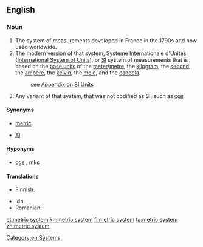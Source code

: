 ==English==

===Noun===
{{en-noun|head=[[metric]] [[system]]|-}}

# The system of measurements developed in France in the 1790s and now used worldwide.
# The modern version of that system, [[Systeme Internationale d'Unites]] ([[International System of Units]]), or [[SI]] system of measurements that is based on the [[base unit]]s of the [[meter]]/[[metre]], the [[kilogram]], the [[second]], the [[ampere]], the [[kelvin]], the [[mole]], and the [[candela]].
#: see [[Appendix:SI_units|Appendix on SI Units]]
# Any variant of that system, that was not codified as SI, such as [[cgs]]

====Synonyms====
* [[metric]] {{qualifier|abbreviation}}
* {{sense|système international}} [[SI]] 

====Hyponyms====
* {{sense|variants}} [[cgs]] , [[mks]]

====Translations====
{{trans-top|system of measurements developed in France}}
* Finnish: {{t|fi|metrijärjestelmä}}
{{trans-mid}}
* Ido: {{t|io|metrala sistemo}}
* Romanian: {{t+|ro|sistem metric|n}}
{{trans-bottom}}

{{trans-see|International System of Units}}

[[Category:en:Systems]]

[[et:metric system]]
[[kn:metric system]]
[[fi:metric system]]
[[ta:metric system]]
[[zh:metric system]]